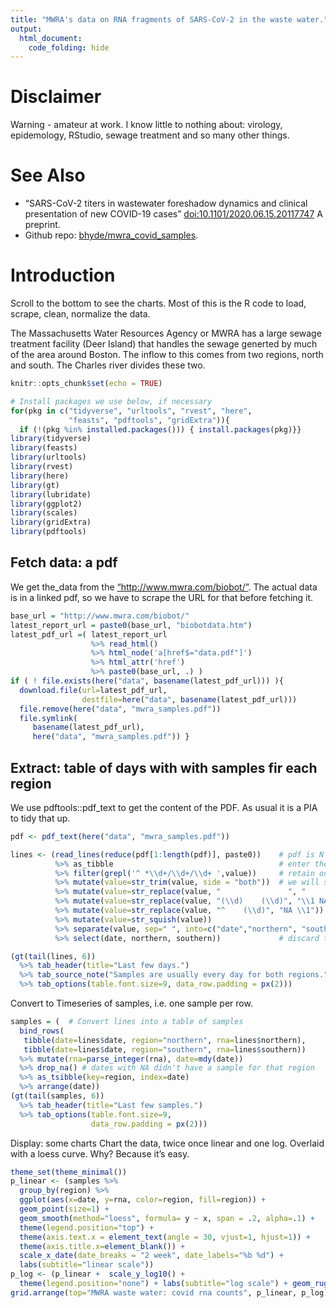 ```yaml
---
title: "MWRA's data on RNA fragments of SARS-CoV-2 in the waste water."
output:
  html_document:
    code_folding: hide
---
```


# Disclaimer
Warning - amateur at work.  I know little to nothing about: virology, epidemology, RStudio, sewage treatment and so many other things.

# See Also
* "SARS-CoV-2 titers in wastewater foreshadow dynamics and clinical presentation of new COVID-19 cases" [doi:10.1101/2020.06.15.20117747](https://doi.org/10.1101/2020.06.15.20117747) A preprint.
* Github repo: [bhyde/mwra_covid_samples](https://github.com/bhyde/mwra_covid_samples).

# Introduction
Scroll to the bottom to see the charts.  Most of this is the R code to load, scrape, clean, normalize the data.

The Massachusetts Water Resources Agency or MWRA has a large sewage treatment facility (Deer Island) that handles the sewage generted by much of the area around Boston.  The inflow to this comes from two regions, north and south.  The Charles river divides these two.
```r
knitr::opts_chunk$set(echo = TRUE)

# Install packages we use below, if necessary
for(pkg in c("tidyverse", "urltools", "rvest", "here",
             "feasts", "pdftools", "gridExtra")){
  if (!(pkg %in% installed.packages())) { install.packages(pkg)}}
library(tidyverse)
library(feasts)
library(urltools)
library(rvest)
library(here)
library(gt)
library(lubridate)
library(ggplot2)
library(scales)
library(gridExtra)
library(pdftools)
```
## Fetch data: a pdf
We get the_data from the ["http://www.mwra.com/biobot/"](biobot page at MWRA's web site).  The actual data is in a linked pdf, so we have to scrape the URL for that before fetching it.
```r
base_url = "http://www.mwra.com/biobot/"
latest_report_url = paste0(base_url, "biobotdata.htm") 
latest_pdf_url =( latest_report_url
                  %>% read_html()
                  %>% html_node('a[href$="data.pdf"]')
                  %>% html_attr('href')
                  %>% paste0(base_url, .) )
if ( ! file.exists(here("data", basename(latest_pdf_url))) ){
  download.file(url=latest_pdf_url, 
                destfile=here("data", basename(latest_pdf_url)))
  file.remove(here("data", "mwra_samples.pdf"))
  file.symlink(
     basename(latest_pdf_url),
     here("data", "mwra_samples.pdf")) }
```
## Extract: table of days with with samples fir each region
We use pdftools::pdf_text to get the content of the PDF.  As usual it is a PIA to tidy that up.
```r
pdf <- pdf_text(here("data", "mwra_samples.pdf"))

lines <- (read_lines(reduce(pdf[1:length(pdf)], paste0))    # pdf is N pages, merge them, break into lines
          %>% as_tibble                                     # enter the tidyverse
          %>% filter(grepl('^ *\\d+/\\d+/\\d+ ',value))     # retain only the lines reporting samples on a date
          %>% mutate(value=str_trim(value, side = "both"))  # we will split on space, but discard edge spaces
          %>% mutate(value=str_replace(value, "               ", "            NA"))  # too clever way to fill
          %>% mutate(value=str_replace(value, "(\\d)    (\\d)", "\\1 NA \\2"))       # in the empty celsl with
          %>% mutate(value=str_replace(value, "^    (\\d)", "NA \\1"))               # NA.
          %>% mutate(value=str_squish(value))
          %>% separate(value, sep=" ", into=c("date","northern", "southern", "a", "b", "c", "d"), fill="right")
          %>% select(date, northern, southern))             # discard the Excel computed averages

(gt(tail(lines, 6)) 
  %>% tab_header(title="Last few days.") 
  %>% tab_source_note("Samples are usually every day for both regions.")
  %>% tab_options(table.font.size=9, data_row.padding = px(2)))
```
Convert to Timeseries of samples, i.e. one sample per row.
```r
samples = (  # Convert lines into a table of samples
  bind_rows(
   tibble(date=lines$date, region="northern", rna=lines$northern),
   tibble(date=lines$date, region="southern", rna=lines$southern))
  %>% mutate(rna=parse_integer(rna), date=mdy(date))
  %>% drop_na() # dates with NA didn't have a sample for that region
  %>% as_tsibble(key=region, index=date)
  %>% arrange(date))
(gt(tail(samples, 6)) 
  %>% tab_header(title="Last few samples.")
  %>% tab_options(table.font.size=9, 
                  data_row.padding = px(2)))
```
Display: some charts
Chart the data, twice once linear and one log.  Overlaid with a loess curve.  Why?  Because it's easy.
```r
theme_set(theme_minimal())
p_linear <- (samples %>% 
  group_by(region) %>% 
  ggplot(aes(x=date, y=rna, color=region, fill=region)) + 
  geom_point(size=1) + 
  geom_smooth(method="loess", formula= y ~ x, span = .2, alpha=.1) +
  theme(legend.position="top") +
  theme(axis.text.x = element_text(angle = 30, vjust=1, hjust=1)) +
  theme(axis.title.x=element_blank()) +
  scale_x_date(date_breaks = "2 week", date_labels="%b %d") +
  labs(subtitle="linear scale"))
p_log <- (p_linear +  scale_y_log10() + 
  theme(legend.position="none") + labs(subtitle="log scale") + geom_rug(sides="t"))
grid.arrange(top="MWRA waste water: covid rna counts", p_linear, p_log)
```